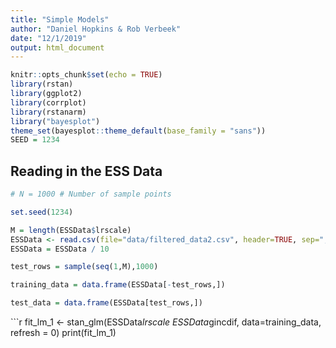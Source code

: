 ```yaml
---
title: "Simple Models"
author: "Daniel Hopkins & Rob Verbeek"
date: "12/1/2019"
output: html_document
---
```


```r
knitr::opts_chunk$set(echo = TRUE)
library(rstan)
library(ggplot2)
library(corrplot)
library(rstanarm)
library("bayesplot")
theme_set(bayesplot::theme_default(base_family = "sans"))
SEED = 1234 
```

## Reading in the ESS Data

```r
# N = 1000 # Number of sample points

set.seed(1234)

M = length(ESSData$lrscale)
ESSData <- read.csv(file="data/filtered_data2.csv", header=TRUE, sep=",")
ESSData = ESSData / 10

test_rows = sample(seq(1,M),1000)

training_data = data.frame(ESSData[-test_rows,])

test_data = data.frame(ESSData[test_rows,])
```



```r
fit_lm_1 <- stan_glm(ESSData$lrscale ~ ESSData$gincdif, data=training_data, refresh = 0)
print(fit_lm_1)

